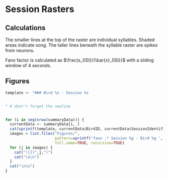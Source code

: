 # Session Rasters

## Calculations

The smaller lines at the top of the raster are individual syllables. Shaded areas indicate song.
The taller lines beneath the syllable raster are spikes from neurons.

Fano factor is calculated as $\frac{s_{ISI}}{\bar{x}_{ISI}}$ with a sliding window of 4 seconds.

## Figures

```R
template <- "### Bird %s - Session %s


" # dont't forget the newline


for (i in seq(nrow(summaryData))) {
  currentData <- summaryData[i, ]
  cat(sprintf(template, currentData$BirdID, currentData$SessionIdentifier))
  images = list.files("Figures/",
                      pattern=sprintf('fano .* Session %g - Bird %g ', currentData$SessionIdentifier, currentData$BirdID),
                      full.name=TRUE, recursive=TRUE)
  for (j in images) {
    cat("![](",j,")")
    cat("\n\n")
  }
  cat("\n\n")
}


```